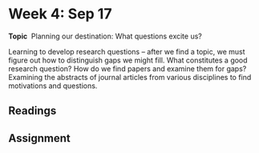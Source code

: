 # Week 4: Sep 17

**Topic** \ Planning our destination: What questions excite us?

Learning to develop research questions -- after we find a topic, we must figure out how to distinguish gaps we might fill. What constitutes a good research question? How do we find papers and examine them for gaps? Examining the abstracts of journal articles from various disciplines to find motivations and questions.



## Readings

## Assignment